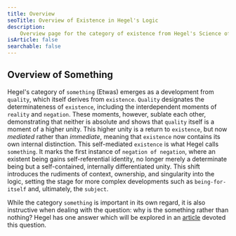 ```yaml
---
title: Overview
seoTitle: Overview of Existence in Hegel's Logic
description:
    Overview page for the category of existence from Hegel's Science of Logic.
isArticle: false
searchable: false
---
```


## Overview of Something

Hegel's category of `something` (Etwas) emerges as a development from `quality`,
which itself derives from `existence`. `Quality` designates the determinateness
of `existence`, including the interdependent moments of `reality` and
`negation`. These moments, however, sublate each other, demonstrating that
neither is absolute and shows that `quality` itself is a moment of a higher
unity. This higher unity is a return to `existence`, but now _mediated_ rather
than _immediate_, meaning that `existence` now contains its own internal
distinction. This self-mediated `existence` is what Hegel calls `something`. It
marks the first instance of `negation of negation`, where an existent being
gains self-referential identity, no longer merely a determinate being but a
self-contained, internally differentiated unity. This shift introduces the
rudiments of context, ownership, and singularity into the logic, setting the
stage for more complex developments such as `being-for-itself` and, ultimately,
the `subject`.

While the category `something` is important in its own regard, it is also
instructive when dealing with the question: why is the something rather than
nothing? Hegel has one answer which will be explored in an
[article](/articles/hegel/reference/something/why-something-rather-than-nothing)
devoted this question.
